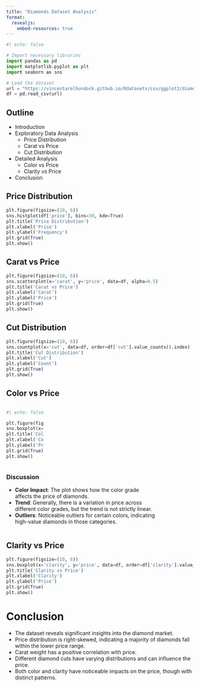 ```yaml
---
title: "Diamonds Dataset Analysis"
format:
  revealjs:
    embed-resources: true
---
```


```python
#| echo: false

# Import necessary libraries
import pandas as pd
import matplotlib.pyplot as plt
import seaborn as sns

# Load the dataset
url = "https://vincentarelbundock.github.io/Rdatasets/csv/ggplot2/diamonds.csv"
df = pd.read_csv(url)
```


## Outline
- Introduction
- Exploratory Data Analysis
  - Price Distribution
  - Carat vs Price
  - Cut Distribution
- Detailed Analysis
  - Color vs Price
  - Clarity vs Price
- Conclusion

## Price Distribution
```python
plt.figure(figsize=(10, 6))
sns.histplot(df['price'], bins=30, kde=True)
plt.title('Price Distribution')
plt.xlabel('Price')
plt.ylabel('Frequency')
plt.grid(True)
plt.show()
```


## Carat vs Price
```python
plt.figure(figsize=(10, 6))
sns.scatterplot(x='carat', y='price', data=df, alpha=0.5)
plt.title('Carat vs Price')
plt.xlabel('Carat')
plt.ylabel('Price')
plt.grid(True)
plt.show()
```

## Cut Distribution
```python
plt.figure(figsize=(10, 6))
sns.countplot(x='cut', data=df, order=df['cut'].value_counts().index)
plt.title('Cut Distribution')
plt.xlabel('Cut')
plt.ylabel('Count')
plt.grid(True)
plt.show()
```

## Color vs Price {.smaller}
:::{columns}
::: {.column width="20%"}
```python
#| echo: false

plt.figure(figsize=(2,2))
sns.boxplot(x='color', y='price', data=df, order=df['color'].value_counts().index)
plt.title('Color vs Price')
plt.xlabel('Color')
plt.ylabel('Price')
plt.grid(True)
plt.show()
```
:::
::: {.column width="80%"}

### Discussion
- **Color Impact**: The plot shows how the color grade affects the price of diamonds.
- **Trend**: Generally, there is a variation in price across different color grades, but the trend is not strictly linear.
- **Outliers**: Noticeable outliers for certain colors, indicating high-value diamonds in those categories.

:::
:::

## Clarity vs Price
```python
plt.figure(figsize=(10, 6))
sns.boxplot(x='clarity', y='price', data=df, order=df['clarity'].value_counts().index)
plt.title('Clarity vs Price')
plt.xlabel('Clarity')
plt.ylabel('Price')
plt.grid(True)
plt.show()
```

# Conclusion
- The dataset reveals significant insights into the diamond market.
- Price distribution is right-skewed, indicating a majority of diamonds fall within the lower price range.
- Carat weight has a positive correlation with price.
- Different diamond cuts have varying distributions and can influence the price.
- Both color and clarity have noticeable impacts on the price, though with distinct patterns.